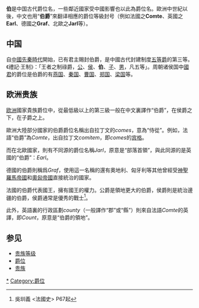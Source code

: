 {{otheruses|subject=贵族称号|other=鐘表品牌|伯爵錶}}
{{貴族等級}}
'''伯'''是中国古代爵位名，一些鄰近國家受中國影響也以此為爵位名。歐洲中世紀以後，中文也用“'''伯爵'''”來翻译相應的爵位等級封号（例如法國之'''Comte'''、英國之'''Earl'''、德國之'''Graf'''、北歐之'''Jarl'''等）。

==中国==
自[[中國|中國]][[先秦時代|先秦時代]]開始，已有君主賜封伯爵，是中國古代封建制度[[五等爵|五等爵]]的第三等。《禮記·王制》：「王者之制祿爵，[[公爵|公]]、[[侯爵|侯]]、'''伯'''、[[子爵|子]]、[[男爵|男]]，凡五等」。周朝诸侯国中[[國君|國君]]的爵位是伯爵的有[[燕国|燕国]]、[[秦国|秦国]]、[[曹国|曹国]]、[[郑国|郑国]]、[[梁国|梁国]]等。

==欧洲贵族==
[[欧洲|欧洲]]國家貴族爵位中，從最低級以上的第三級一般在中文裏譯作“伯爵”，在侯爵之下，在子爵之上。

歐洲大陸部分國家的伯爵爵位名稱出自拉丁文的''comes''，意為“侍從”。例如，法語“伯爵”為''Comte''，出自拉丁文''comitem''，即''comes''的[[宾格|宾格]]。

而在北歐國家，則有不同源的爵位名稱''Jarl''，原意是“部落首領”，與此同源的是英國的“伯爵”：''Earl''。

德國的伯爵則稱爲''Graf''，使用這一名稱的還有奧地利、匈牙利等其他曾經受[[神聖羅馬帝國|神聖羅馬帝國]]和[[奧匈帝國|奧匈帝國]]直接統治的國家。

法國的伯爵代表國王，擁有國王的權力。公爵是領地更大的伯爵，侯爵則是統治邊疆的伯爵，侯爵通常是優秀的戰士<ref>吳圳義 <法國史> P67起</ref>。

此外，英語裏的行政區劃''county''（一般譯作“郡”或“縣”）則來自法語''Comte''的英譯，即''Count''，原意是“伯爵的領地”。

== 参见 ==
*[[贵族等级|贵族等级]]
*[[爵位|爵位]]
*[[贵族|贵族]]

{{Government-official-hist-stub}}
[[Category:伯爵|*]]
[[Category:爵位|Category:爵位]]